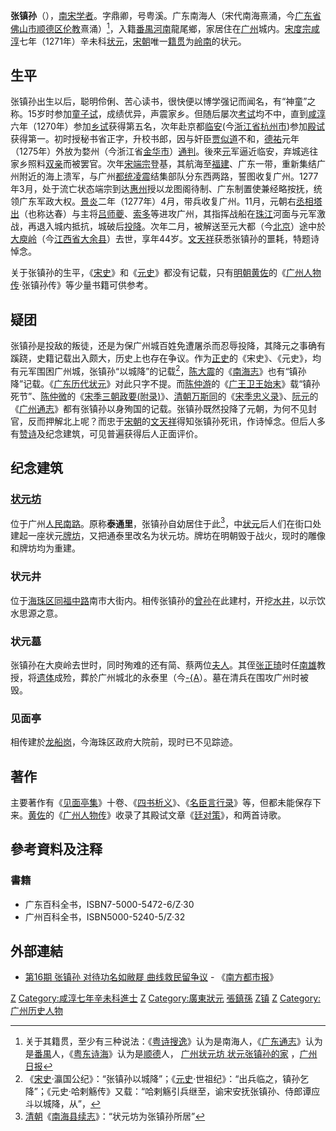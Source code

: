 {{Infobox Biography
| subject_name   = 張鎮孫 
| image_name     =
| image_size     = 200px
| image_caption  = [[状元坊|状元坊]]街口的张镇孙[[石像|石像]]
| date_of_birth  = 1235年
| place_of_birth = [[南宋|南宋]][[广东|广东]][[南海|南海]]
| date_of_death  = 1278年
| place_of_death = [[南宋|南宋]]大庾岭（今[[江西省|江西省]][[大余县|大余县]]）
| occupation     = [[南宋|南宋]][[状元|状元]]
|home_town=[[廣東|廣東]][[番禺縣|番禺]]河南龍尾鄉}}

'''张镇孙'''（{{bd|1235年||1278年|catIdx=Z张}}），[[南宋|南宋]][[学者|学者]]。字鼎卿，号粤溪。广东南海人（宋代南海熹涌，今[[广东省|广东省]][[佛山市|佛山市]][[顺德区|顺德区]][[伦教|伦教]]熹涌）<ref>关于其籍贯，至少有三种说法：《[[粤诗搜逸|粤诗搜逸]]》认为是南海人，《[[广东通志|广东通志]]》认为是[[番禺縣|番禺]]人，《[[粤东诗海|粤东诗海]]》认为是[[顺德|顺德]]人，
[http://travel.sz.net.cn/travel/2008-04/11/content_1161899.htm 广州状元坊 状元张镇孙的家] {{webarchive|url=https://web.archive.org/web/20080617214438/http://travel.sz.net.cn/travel/2008-04/11/content_1161899.htm |date=2008-06-17 }}，[[广州日报|广州日报]]</ref>，入籍[[番禺_(古代)|番禺]][[河南_(广州)|河南]]龍尾鄉，家居住在[[广州|广州]]城内。[[宋度宗|宋度宗]][[咸淳|咸淳]]七年（1271年）辛未科[[状元|状元]]，[[宋朝|宋朝]]唯一[[籍贯|籍贯]]为[[岭南|岭南]]的状元。

== 生平 ==
张镇孙出生以后，聪明伶俐、苦心读书，很快便以博学强记而闻名，有“神童”之称。15岁时参加[[童子试|童子试]]，成绩优异，声震家乡。但随后屡次[[考试|考试]]均不中，直到[[咸淳|咸淳]]六年（1270年）参加[[乡试|乡试]]获得第五名，次年赴京都[[临安|临安]](今[[浙江省|浙江省]][[杭州市|杭州市]])参加[[殿试|殿试]]获得第一。初时授秘书省正字，升校书郎，因与奸臣[[贾似道|贾似道]]不和，[[德祐|德祐]]元年（1275年）外放为婺州（今浙江省[[金华市|金华市]]）[[通判|通判]]。後來[[元朝|元]]军逼近临安，弃城逃往家乡照料[[双亲|双亲]]而被罢官。次年[[宋端宗|宋端宗]]登基，其航海至[[福建|福建]]、广东一带，重新集结广州附近的海上溃军，与广州[[都统|都统]][[凌震|凌震]]结集部队分东西两路，誓图收复广州。1277年3月，处于流亡状态端宗到达[[惠州|惠州]]授以龙图阁待制、广东制置使兼经略按抚，统领广东军政大权。[[景炎|景炎]]二年（1277年）4月，带兵收复广州。11月，元朝右[[丞相|丞相]][[塔出|塔出]]（也称达春）与主将[[吕师夔|吕师夔]]、[[索多|索多]]等进攻广州，其指挥战船在[[珠江|珠江]]河面与元军激战，再退入城内抵抗，城破后[[投降|投降]]。次年二月，被解送至元大都（今[[北京|北京]]）途中於[[大庾岭|大庾岭]]（今[[江西省|江西省]][[大余县|大余县]]）去世，享年44岁。[[文天祥|文天祥]]获悉张镇孙的噩耗，特题诗悼念。

关于张镇孙的生平，《[[宋史|宋史]]》和《[[元史|元史]]》都没有记载，只有[[明朝|明朝]][[黄佐|黄佐]]的《[[广州人物传|广州人物传]]·张镇孙传》等少量书籍可供参考。

==疑团==
张镇孙是投敌的叛徒，还是为保广州城百姓免遭屠杀而忍辱投降，其降元之事确有蹊跷，史籍记载出入颇大，历史上也存在争议。作为[[正史|正史]]的《宋史》、《元史》，均有元军围困广州城，张镇孙“以城降”的记载<ref>《[[宋史|宋史]]·瀛国公纪》：“张镇孙以城降”；《[[元史|元史]]·世祖纪》：“出兵临之，镇孙乞降”；《元史·哈剌觞传》又载：“哈剌觞引兵继至，谕宋安抚张镇孙、侍郎谭应斗以城降，从”，</ref>，[[陈大震|陈大震]]的《[[南海志|南海志]]》也有“镇孙降”记载。《[[广东历代状元|广东历代状元]]》对此只字不提。而[[陈仲游|陈仲游]]的《[[广王卫王始末|广王卫王始末]]》载“镇孙死节”、[[陈仲微|陈仲微]]的《[[宋季三朝政要(附录)|宋季三朝政要(附录)]]》、[[清朝|清朝]][[万斯同|万斯同]]的《[[宋季忠义录|宋季忠义录]]》、[[阮元|阮元]]的《[[广州通志|广州通志]]》都有张镇孙以身殉国的记载。张镇孙既然投降了元朝，为何不见封官，反而押解北上呢？而忠于[[宋朝|宋朝]]的[[文天祥|文天祥]]得知张镇孙死讯，作诗悼念。但后人多有[[赞诗|赞诗]]及纪念建筑，可见普遍获得后人正面评价。

== 纪念建筑 ==
=== [[状元坊|状元坊]] ===
位于广州[[人民路_(广州)|人民南路]]。原称'''泰通里'''，张镇孙自幼居住于此<ref>[[清朝|清朝]]《[[南海县续志|南海县续志]]》：“状元坊为张镇孙所居”</ref>，中[[状元|状元]]后人们在街口处建起一座状元[[牌坊|牌坊]]，又把通泰里改名为状元坊。牌坊在明朝毁于战火，现时的雕像和牌坊均为重建。
=== 状元井 ===
位于[[海珠区|海珠区]][[同福路|同福中路]]南市大街内。相传张镇孙的[[曾孙|曾孙]]在此建村，开挖[[水井|水井]]，以示饮水思源之意。
=== 状元墓　 ===
张镇孙在大庾岭去世时，同时殉难的还有简、蔡两位[[夫人|夫人]]。其侄[[张正琦|张正琦]]时任[[南雄|南雄]]教授，将[[遗体|遗体]]成殓，葬於广州城北的永泰里（今[[三元里|-{A]]）。墓在清兵在围攻广州时被毁。

=== 见面亭 ===
相传建於[[龙船岗|龙船岗]]，今海珠区政府大院前，现时已不见踪迹。

== 著作 ==
主要著作有《[[见面亭集|见面亭集]]》十卷、《[[四书析义|四书析义]]》、《[[名臣言行录|名臣言行录]]》等，但都未能保存下来。[[黄佐|黄佐]]的《[[广州人物传|广州人物传]]》收录了其殿试文章《[[廷对策|廷对策]]》，和两首诗歌。

== 參考資料及注释 ==
{{reflist|2}}
=== 書籍 ===
*广东百科全书，ISBN7-5000-5472-6/Z·30
*广州百科全书，ISBN5000-5240-5/Z·32

== 外部連結 ==
* [https://web.archive.org/web/20160304142235/http://www.gzlib.gov.cn/shequ_info/ndgz/NDGZDetail.do?id=18155 第16期 张镇孙 对待功名如敝屣 曲线救民留争议] - 《[[南方都市报|南方都市报]]》

[[Category:宋朝政治人物|Z]]
[[Category:咸淳七年辛未科進士|Category:咸淳七年辛未科進士]]
[[Category:宋朝狀元|Z]]
[[Category:廣東狀元|Category:廣東狀元]]
[[Category:南海人|張鎮孫]]
[[Category:张姓|Z镇]]
[[Category:广州人|Z]]
[[Category:广州历史人物|Category:广州历史人物]]
